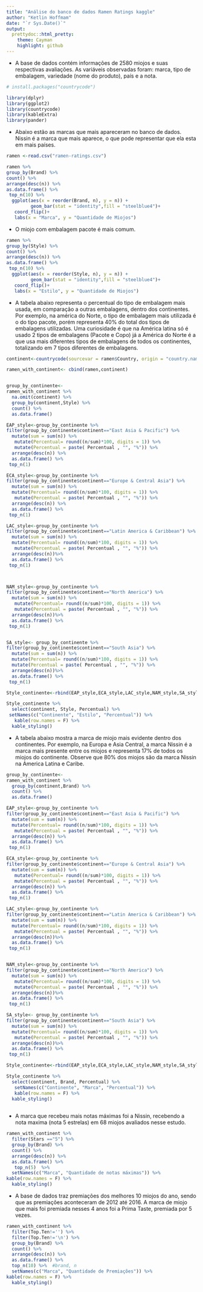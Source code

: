 ```yaml
---
title: "Análise do banco de dados Ramen Ratings kaggle"
author: "Ketlin Hoffmam"
date: "`r Sys.Date()`"
output:
  prettydoc::html_pretty:
    theme: Cayman
    highlight: github
---
```


+ A base de dados contém informações de 2580 miojos e suas respectivas avaliações. As variáveis observadas foram: marca, tipo de embalagem, variedade (nome do produto), país e a nota.

```r
# install.packages("countrycode")

library(dplyr)
library(ggplot2)
library(countrycode)
library(kableExtra)
library(pander)
```

+ Abaixo estão as marcas que mais apareceram no banco de dados. Nissin é a marca que mais aparece, o que pode representar que ela esta em mais países.

```r

ramen <-read.csv("ramen-ratings.csv")

ramen %>% 
group_by(Brand) %>%
count() %>% 
arrange(desc(n)) %>% 
as.data.frame() %>% 
 top_n(10) %>% 
  ggplot(aes(x = reorder(Brand, n), y = n)) +
         geom_bar(stat = "identity",fill = "steelblue4")+
   coord_flip()+
   labs(x = "Marca", y = "Quantidade de Miojos")


```

+ O miojo com embalagem pacote é mais comum.

```r

ramen %>% 
group_by(Style) %>%
count() %>% 
arrange(desc(n)) %>% 
as.data.frame() %>% 
 top_n(10) %>% 
  ggplot(aes(x = reorder(Style, n), y = n)) +
         geom_bar(stat = "identity",fill = "steelblue4")+
   coord_flip()+
   labs(x = "Estilo", y = "Quantidade de Miojos")

```

+ A tabela abaixo representa o percentual do tipo de embalagem mais usada, em comparação a outras embalagens, dentro dos continentes. Por exemplo, na américa do Norte, o tipo de embalagem mais utilizada é o do tipo pacote, porém representa 40% do total dos tipos de embalagens utilizadas. Uma curiosidade é que na América latina só é usado 2 tipos de embalagens (Pacote e Copo) já a América do Norte é a que usa mais diferentes tipos de embalagens de todos os continentes, totalizando em 7 tipos diferentes de embalagens.

```r
continent<-countrycode(sourcevar = ramen$Country, origin = "country.name",destination = "region")

ramen_with_continent<- cbind(ramen,continent)


group_by_continente<-
ramen_with_continent %>%
  na.omit(continent) %>% 
  group_by(continent,Style) %>% 
  count() %>% 
  as.data.frame()

EAP_style<-group_by_continente %>% 
filter(group_by_continente$continent=="East Asia & Pacific") %>% 
  mutate(sum = sum(n)) %>% 
   mutate(Percentual= round((n/sum)*100, digits = 1)) %>% 
   mutate(Percentual = paste( Percentual , "", "%")) %>% 
  arrange(desc(n)) %>% 
  as.data.frame() %>% 
 top_n(1) 

ECA_style<-group_by_continente %>% 
filter(group_by_continente$continent=="Europe & Central Asia") %>% 
  mutate(sum = sum(n)) %>% 
  mutate(Percentual= round((n/sum)*100, digits = 1)) %>% 
   mutate(Percentual = paste( Percentual , "", "%")) %>% 
  arrange(desc(n)) %>% 
  as.data.frame() %>% 
 top_n(1)  

LAC_style<-group_by_continente %>% 
filter(group_by_continente$continent=="Latin America & Caribbean") %>% 
  mutate(sum = sum(n)) %>% 
  mutate(Percentual= round((n/sum)*100, digits = 1)) %>% 
   mutate(Percentual = paste( Percentual , "", "%")) %>% 
  arrange(desc(n))%>% 
  as.data.frame() %>% 
 top_n(1) 



NAM_style<-group_by_continente %>% 
filter(group_by_continente$continent=="North America") %>% 
  mutate(sum = sum(n)) %>% 
   mutate(Percentual= round((n/sum)*100, digits = 1)) %>% 
   mutate(Percentual = paste( Percentual , "", "%")) %>% 
  arrange(desc(n))%>% 
  as.data.frame() %>% 
 top_n(1) 


SA_style<- group_by_continente %>% 
filter(group_by_continente$continent=="South Asia") %>% 
  mutate(sum = sum(n)) %>% 
  mutate(Percentual= round((n/sum)*100, digits = 1)) %>% 
  mutate(Percentual = paste( Percentual , "", "%")) %>% 
  arrange(desc(n))%>% 
  as.data.frame() %>% 
 top_n(1) 

Style_continente<-rbind(EAP_style,ECA_style,LAC_style,NAM_style,SA_style)

Style_continente %>% 
  select(continent, Style, Percentual) %>% 
 setNames(c("Continente", "Estilo", "Percentual")) %>% 
   kable(row.names = F) %>%
  kable_styling()

```

+ A tabela abaixo mostra a marca de miojo mais evidente dentro dos continentes. Por exemplo, na Europa e Asia Central, a marca Nissin é a marca mais presente entre os miojos e representa 17% de todos os miojos do continente. Observe que 80% dos miojos são da marca Nissin na America Latina e Caribe.

```r

group_by_continente<-
ramen_with_continent %>%
  group_by(continent,Brand) %>% 
  count() %>% 
  as.data.frame()

EAP_style<-group_by_continente %>% 
filter(group_by_continente$continent=="East Asia & Pacific") %>% 
  mutate(sum = sum(n)) %>% 
  mutate(Percentual= round((n/sum)*100, digits = 1)) %>% 
   mutate(Percentual = paste( Percentual , "", "%")) %>% 
  arrange(desc(n)) %>% 
  as.data.frame() %>% 
 top_n(1) 

ECA_style<-group_by_continente %>% 
filter(group_by_continente$continent=="Europe & Central Asia") %>% 
  mutate(sum = sum(n)) %>% 
   mutate(Percentual= round((n/sum)*100, digits = 1)) %>% 
   mutate(Percentual = paste( Percentual , "", "%")) %>% 
  arrange(desc(n)) %>% 
  as.data.frame() %>% 
 top_n(1)  

LAC_style<-group_by_continente %>% 
filter(group_by_continente$continent=="Latin America & Caribbean") %>% 
  mutate(sum = sum(n)) %>% 
  mutate(Percentual= round((n/sum)*100, digits = 1)) %>%  
   mutate(Percentual = paste( Percentual , "", "%")) %>% 
  arrange(desc(n))%>% 
  as.data.frame() %>% 
 top_n(1) 


NAM_style<-group_by_continente %>% 
filter(group_by_continente$continent=="North America") %>% 
  mutate(sum = sum(n)) %>% 
   mutate(Percentual= round((n/sum)*100, digits = 1)) %>% 
   mutate(Percentual = paste( Percentual , "", "%")) %>% 
  arrange(desc(n))%>% 
  as.data.frame() %>% 
 top_n(1) 

SA_style<- group_by_continente %>% 
filter(group_by_continente$continent=="South Asia") %>% 
  mutate(sum = sum(n)) %>% 
  mutate(Percentual= round((n/sum)*100, digits = 1)) %>%  
   mutate(Percentual = paste( Percentual , "", "%")) %>% 
  arrange(desc(n))%>% 
  as.data.frame() %>% 
 top_n(1) 

Style_continente<-rbind(EAP_style,ECA_style,LAC_style,NAM_style,SA_style)

Style_continente %>% 
  select(continent, Brand, Percentual) %>% 
   setNames(c("Continente", "Marca", "Percentual")) %>% 
   kable(row.names = F) %>%
  kable_styling()
  
```

+ A marca que recebeu mais notas máximas foi a Nissin, recebendo a nota maxima (nota 5 estrelas) em 68 miojos avaliados nesse estudo. 

```r
ramen_with_continent %>%
  filter(Stars =="5") %>% 
  group_by(Brand) %>% 
  count() %>% 
  arrange(desc(n)) %>% 
  as.data.frame() %>% 
   top_n(5)  %>% 
  setNames(c("Marca", "Quantidade de notas máximas")) %>% 
kable(row.names = F) %>%
  kable_styling()
```

+ A base de dados traz premiações dos melhores 10 miojos do ano, sendo que as premiações aconteceram de 2012 até 2016. A marca de miojo que mais foi premiada nesses 4 anos foi a Prima Taste, premiada por 5 vezes.

```r
ramen_with_continent %>% 
  filter(Top.Ten!='') %>% 
  filter(Top.Ten!='\n') %>% 
  group_by(Brand) %>% 
  count() %>% 
  arrange(desc(n)) %>% 
  as.data.frame() %>%
  top_n(10) %>%  #brand, n 
  setNames(c("Marca", "Quantidade de Premiações")) %>% 
kable(row.names = F) %>%
  kable_styling() 
  
```

